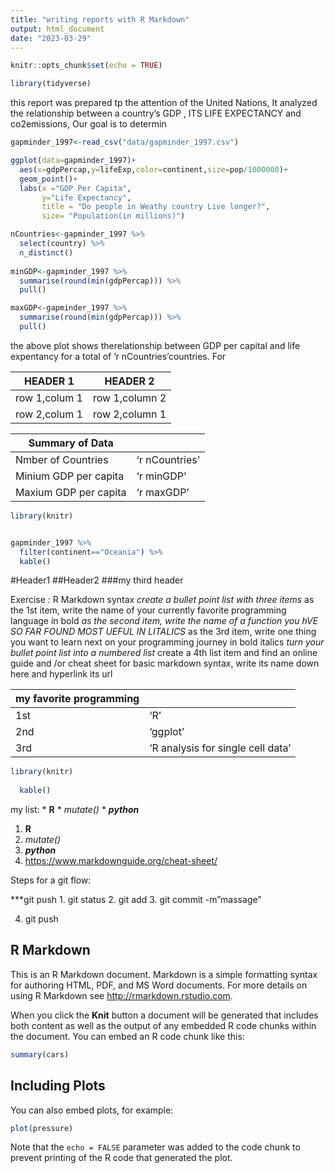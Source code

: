 ```yaml
---
title: "writing reports with R Markdown"
output: html_document
date: "2023-03-29"
---
```


```r
knitr::opts_chunk$set(echo = TRUE)
```

```r
library(tidyverse)
```



this report was prepared tp the attention of the United Nations, It analyzed the relationship between a country's GDP , ITS LIFE EXPECTANCY and co2emissions, Our goal is to determin

```r
gapminder_1997<-read_csv("data/gapminder_1997.csv")
```

```r
ggplot(data=gapminder_1997)+
  aes(x=gdpPercap,y=lifeExp,color=continent,size=pop/1000000)+
  geom_point()+
  labs(x ="GDP Per Capita",
       y="Life Expectancy",
       title = "Do people in Weathy country Live longer?",
       size= "Population(in millions)")
```      

    
```r
nCountries<-gapminder_1997 %>% 
  select(country) %>% 
  n_distinct()
  
minGDP<-gapminder_1997 %>% 
  summarise(round(min(gdpPercap))) %>% 
  pull()

maxGDP<-gapminder_1997 %>% 
  summarise(round(min(gdpPercap))) %>% 
  pull()


```


the above plot shows therelationship between GDP per capital and life expentancy for a total of 'r nCountries'countries. For 


|HEADER 1|HEADER 2|
|--------|--------|
|row 1,colum 1|row 1,column 2|
|row 2,colum 1|row 2,column 1|


|Summary of Data|
|--------|--------|
|Nmber of Countries|'r nCountries'|
|Minium GDP per capita|'r minGDP'|
|Maxium GDP per capita|'r maxGDP'|


```r
library(knitr)


gapminder_1997 %>% 
  filter(continent=="Oceania") %>% 
  kable()
```
#Header1 
##Header2
###my third header

Exercise : R Markdown syntax
*create a bullet point list with three items
*as the 1st item, write the name of your currently favorite programming language in bold
*as the second item, write the name of  a function you hVE SO FAR FOUND MOST UEFUL IN LITALICS
*as the 3rd item, write one thing you want to learn next on your programming journey in bold italics
*turn your bullet point list into a numbered list
*create a 4th list item and find an online guide and /or cheat sheet for basic markdown syntax, write its name down here and hyperlink its url



|my favorite programming |
|--------|--------|
|1st|'R'|
|2nd|'ggplot'|
|3rd|'R analysis for single cell data'|

```r
library(knitr)
  
  kable()
```
my list:
* **R**
* *mutate()*
* ***python***

1. **R**
2. *mutate()*
3. ***python***
4. [https://www.markdownguide.org/cheat-sheet/](Great Markdown Guide)




         
         
         
 Steps for a git flow:
 
 ***git push
 1. git status
 2. git add
 3. git commit -m"massage"
 
 
 
 4. git push
         
         
         
         
         
       



## R Markdown

This is an R Markdown document. Markdown is a simple formatting syntax for authoring HTML, PDF, and MS Word documents. For more details on using R Markdown see <http://rmarkdown.rstudio.com>.

When you click the **Knit** button a document will be generated that includes both content as well as the output of any embedded R code chunks within the document. You can embed an R code chunk like this:

```r
summary(cars)
```

## Including Plots

You can also embed plots, for example:

```r
plot(pressure)
```

Note that the `echo = FALSE` parameter was added to the code chunk to prevent printing of the R code that generated the plot.


